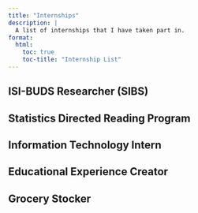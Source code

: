 ```yaml
---
title: "Internships"
description: |
  A list of internships that I have taken part in.
format:
  html:
    toc: true
    toc-title: "Internship List"
---
```


## ISI-BUDS Researcher (SIBS)

## Statistics Directed Reading Program

## Information Technology Intern

## Educational Experience Creator

## Grocery Stocker
